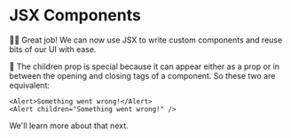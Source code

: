 # JSX Components

👨‍💼 Great job! We can now use JSX to write custom components and reuse bits of
our UI with ease.

🦉 The children prop is special because it can appear either as a prop or in
between the opening and closing tags of a component. So these two are
equivalent:

```tsx
<Alert>Something went wrong!</Alert>
<Alert children="Something went wrong!" />
```

We'll learn more about that next.
